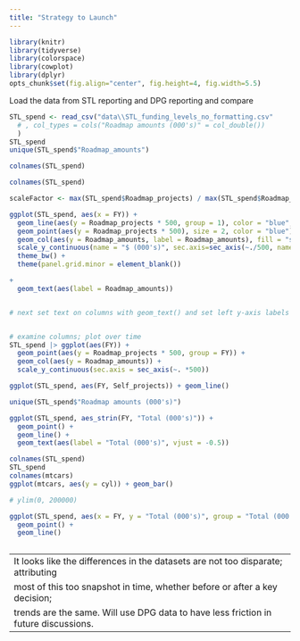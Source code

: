 ```yaml
---
title: "Strategy to Launch"
---
```


```r
library(knitr)
library(tidyverse)
library(colorspace)
library(cowplot)
library(dplyr)
opts_chunk$set(fig.align="center", fig.height=4, fig.width=5.5)
```

Load the data from STL reporting and DPG reporting and compare
```r
STL_spend <- read_csv("data\\STL_funding_levels_no_formatting.csv"
  # , col_types = cols("Roadmap amounts (000's)" = col_double())
  )
STL_spend
unique(STL_spend$"Roadmap_amounts")

colnames(STL_spend)
```

```r
colnames(STL_spend)

scaleFactor <- max(STL_spend$Roadmap_projects) / max(STL_spend$Roadmap_amounts)

ggplot(STL_spend, aes(x = FY)) +
  geom_line(aes(y = Roadmap_projects * 500, group = 1), color = "blue", size = 1.7) +
  geom_point(aes(y = Roadmap_projects * 500), size = 2, color = "blue") +
  geom_col(aes(y = Roadmap_amounts, label = Roadmap_amounts), fill = "steelblue", alpha = 0.8) +
  scale_y_continuous(name = "$ (000's)", sec.axis=sec_axis(~./500, name="# projects")) +
  theme_bw() +
  theme(panel.grid.minor = element_blank())

+
  geom_text(aes(label = Roadmap_amounts))


# next set text on columns with geom_text() and set left y-axis labels to be more readable


# examine columns; plot over time
STL_spend |> ggplot(aes(FY)) + 
  geom_point(aes(y = Roadmap_projects * 500, group = FY)) +
  geom_col(aes(y = Roadmap_amounts)) +  
  scale_y_continuous(sec.axis = sec_axis(~. *500)) 
```


```r

ggplot(STL_spend, aes(FY, Self_projects)) + geom_line()

```


```r
unique(STL_spend$"Roadmap amounts (000's)")

ggplot(STL_spend, aes_strin(FY, "Total (000's)")) +
  geom_point() +
  geom_line() +
  geom_text(aes(label = "Total (000's)", vjust = -0.5))

colnames(STL_spend)
STL_spend
colnames(mtcars)
ggplot(mtcars, aes(y = cyl)) + geom_bar()
```


```r
# ylim(0, 200000)

ggplot(STL_spend, aes(x = FY, y = "Total (000's)", group = "Total (000's)")) +
  geom_point() +
  geom_line()
```


```r
```
---
It looks like the differences in the datasets are not too disparate; attributing
most of this too snapshot in time, whether before or after a key decision; 
trends are the same.  Will use DPG data to have less friction in future discussions.
---